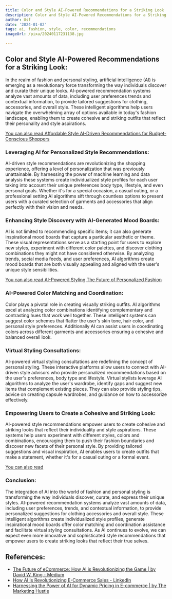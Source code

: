 ```yaml
---
title: Color and Style AI-Powered Recommendations for a Striking Look
description: Color and Style AI-Powered Recommendations for a Striking Look
author: Usf
date: '2024-01-02'
tags: ai, fashion, style, color, recommendations
imageUrl: /pixa/20240117231138.jpg

---
```

## Color and Style AI-Powered Recommendations for a Striking Look:

In the realm of fashion and personal styling, artificial intelligence (AI) is emerging as a revolutionary force transforming  the way individuals discover and curate  their unique looks. AI-powered recommendation  systems analyze  vast amounts of data, including user preferences trends and contextual information, to  provide tailored suggestions for clothing,  accessories, and overall style. These intelligent algorithms help users navigate the overwhelming array of options available in  today's fashion landscape, enabling them to create cohesive and striking outfits  that reflect their personality and style aspirations.

[You can also read Affordable Style AI-Driven Recommendations for Budget-Conscious Shoppers](Affordable%20Style%20AI-Driven%20Recommendations%20for%20Budget-Conscious%20Shoppers)


###  Leveraging AI for Personalized Style Recommendations:

AI-driven style recommendations are revolutionizing the shopping experience, offering a level of personalization that was previously unattainable. By  harnessing the power of machine learning and data analysis these systems create individualized style profiles for each user  taking into account their unique preferences body type, lifestyle, and even personal  goals. Whether it's for a special occasion, a casual outing, or a professional setting AI  algorithms sift through  countless options to  present users with a curated selection of garments and accessories that align perfectly with their vision and  needs.

###  Enhancing Style Discovery with AI-Generated Mood Boards:

AI  is not limited to recommending specific items; it can  also generate inspirational mood boards that capture a particular aesthetic or theme. These visual representations serve  as a starting  point for users  to explore  new styles, experiment with different color palettes, and discover clothing combinations they might not have considered otherwise. By analyzing trends, social media  feeds, and user preferences, AI algorithms create mood boards that are both visually appealing and  aligned with the user's unique style sensibilities.

[You can  also read AI-Powered Styling The Future of  Personalized Fashion](AI-Powered%20Styling%20The%20Future%20of%20Personalized%20Fashion)


### AI-Powered Color Matching and Coordination:

Color  plays a pivotal role in creating visually striking outfits. AI algorithms  excel at analyzing color combinations  identifying complementary  and contrasting hues that work well together. These intelligent systems can suggest color schemes that flatter the user's skin tone, hair color, and personal style preferences. Additionally AI can assist users in coordinating colors across different garments  and accessories ensuring a  cohesive and  balanced overall look.

### Virtual Styling Consultations:

AI-powered  virtual styling consultations are redefining the concept of personal styling. These interactive platforms allow users to connect with AI-driven style advisors who provide  personalized recommendations based on the user's  preferences, body type  and lifestyle. Virtual stylists leverage AI algorithms to analyze the user's  wardrobe, identify  gaps and suggest  new items that complement existing  pieces. They  can also provide styling tips, advice on creating  capsule wardrobes, and guidance on how to accessorize effectively.

### Empowering Users  to Create a  Cohesive and Striking Look:

AI-powered style recommendations empower users to create cohesive and striking  looks that reflect their individuality and style  aspirations. These systems help users experiment with different styles, colors and combinations, encouraging them to push their fashion boundaries and discover new facets of their personal style. By providing tailored suggestions and visual inspiration, AI enables  users to create outfits that make a  statement, whether it's  for a casual outing or a formal event.

[You can also  read ]()


###  Conclusion:

The integration of AI into the world of fashion and personal styling  is transforming the way  individuals discover, curate, and express their unique styles. AI-powered recommendation  systems analyze vast amounts of data, including user preferences, trends,  and contextual information, to  provide  personalized suggestions for clothing accessories and overall style. These intelligent algorithms create individualized style profiles, generate inspirational mood boards offer color matching and coordination assistance and facilitate virtual styling consultations. As AI continues to evolve, we can expect even  more innovative and sophisticated style recommendations that empower users to  create striking looks that reflect their true selves.

## References:
- [The Future of eCommerce: How AI is Revolutionizing the Game | by David W. King - Medium](https://medium.com/@davidwking/the-future-of-ecommerce-how-ai-is-revolutionizing-the-game-1643fea6824e)
- [How AI Is Revolutionizing E-Commerce Sales - LinkedIn](https://www.linkedin.com/pulse/how-ai-revolutionizing-e-commerce-sales-md-mahbubur-rahman)
- [Harnessing the Power of AI for Dynamic Pricing in E-commerce | by The Marketing Hustle](https://medium.com/@dplayer/harnessing-the-power-of-ai-for-dynamic-pricing-in-e-commerce-30ebd73da133)
